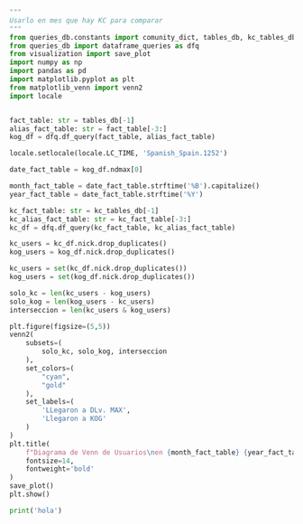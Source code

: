 ```python
"""
Usarlo en mes que hay KC para comparar
"""
from queries_db.constants import comunity_dict, tables_db, kc_tables_db, comunidades
from queries_db import dataframe_queries as dfq
from visualization import save_plot
import numpy as np
import pandas as pd
import matplotlib.pyplot as plt
from matplotlib_venn import venn2
import locale


fact_table: str = tables_db[-1]
alias_fact_table: str = fact_table[-3:]
kog_df = dfq.df_query(fact_table, alias_fact_table)

locale.setlocale(locale.LC_TIME, 'Spanish_Spain.1252')

date_fact_table = kog_df.ndmax[0]

month_fact_table = date_fact_table.strftime('%B').capitalize()
year_fact_table = date_fact_table.strftime('%Y')

kc_fact_table: str = kc_tables_db[-1]
kc_alias_fact_table: str = kc_fact_table[-3:]
kc_df = dfq.df_query(kc_fact_table, kc_alias_fact_table)

kc_users = kc_df.nick.drop_duplicates()
kog_users = kog_df.nick.drop_duplicates()
```

```python
kc_users = set(kc_df.nick.drop_duplicates())
kog_users = set(kog_df.nick.drop_duplicates())

solo_kc = len(kc_users - kog_users)
solo_kog = len(kog_users - kc_users)
interseccion = len(kc_users & kog_users)

plt.figure(figsize=(5,5))
venn2(
    subsets=(
        solo_kc, solo_kog, interseccion
    ),
    set_colors=(
        "cyan",
        "gold"
    ),
    set_labels=(
        'LLegaron a DLv. MAX',
        'Llegaron a KOG'
    )
)
plt.title(
    f"Diagrama de Venn de Usuarios\nen {month_fact_table} {year_fact_table}",
    fontsize=14,
    fontweight='bold'
)
save_plot()
plt.show()
```

```python
print('hola')
```